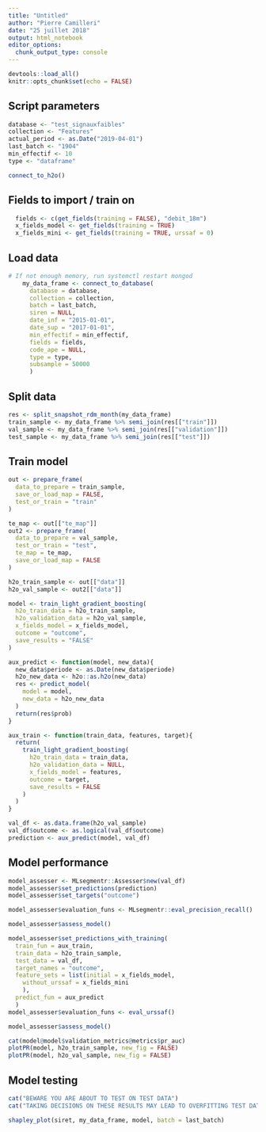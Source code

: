 ```yaml
---
title: "Untitled"
author: "Pierre Camilleri"
date: "25 juillet 2018"
output: html_notebook
editor_options:
  chunk_output_type: console
---
```


```r
devtools::load_all()
knitr::opts_chunk$set(echo = FALSE)
```

## Script parameters
```r
database <- "test_signauxfaibles"
collection <- "Features"
actual_period <- as.Date("2019-04-01")
last_batch <- "1904"
min_effectif <- 10
type <- "dataframe"
```

```r
connect_to_h2o()
```


## Fields to import / train on
```r
  fields <- c(get_fields(training = FALSE), "debit_18m")
  x_fields_model <- get_fields(training = TRUE)
  x_fields_mini <- get_fields(training = TRUE, urssaf = 0)
```

## Load data
```r
# If not enough memory, run systemctl restart mongod
    my_data_frame <- connect_to_database(
      database = database,
      collection = collection,
      batch = last_batch,
      siren = NULL,
      date_inf = "2015-01-01",
      date_sup = "2017-01-01",
      min_effectif = min_effectif,
      fields = fields,
      code_ape = NULL,
      type = type,
      subsample = 50000
      )
```

## Split data
```r
res <- split_snapshot_rdm_month(my_data_frame)
train_sample <- my_data_frame %>% semi_join(res[["train"]])
val_sample <- my_data_frame %>% semi_join(res[["validation"]])
test_sample <- my_data_frame %>% semi_join(res[["test"]])
```

## Train model
```r
out <- prepare_frame(
  data_to_prepare = train_sample,
  save_or_load_map = FALSE,
  test_or_train = "train"
)

te_map <- out[["te_map"]]
out2 <- prepare_frame(
  data_to_prepare = val_sample,
  test_or_train = "test",
  te_map = te_map,
  save_or_load_map = FALSE
)

h2o_train_sample <- out[["data"]]
h2o_val_sample <- out2[["data"]]

model <- train_light_gradient_boosting(
  h2o_train_data = h2o_train_sample,
  h2o_validation_data = h2o_val_sample,
  x_fields_model = x_fields_model,
  outcome = "outcome",
  save_results = "FALSE"
)
```

```r
aux_predict <- function(model, new_data){
  new_data$periode <- as.Date(new_data$periode)
  h2o_new_data <- h2o::as.h2o(new_data)
  res <- predict_model(
    model = model,
    new_data = h2o_new_data
  )
  return(res$prob)
}

aux_train <- function(train_data, features, target){
  return(
    train_light_gradient_boosting(
      h2o_train_data = train_data,
      h2o_validation_data = NULL,
      x_fields_model = features,
      outcome = target,
      save_results = FALSE
    )
  )
}

val_df <- as.data.frame(h2o_val_sample)
val_df$outcome <- as.logical(val_df$outcome)
prediction <- aux_predict(model, val_df)
```

## Model performance
```r
model_assesser <- MLsegmentr::Assesser$new(val_df)
model_assesser$set_predictions(prediction)
model_assesser$set_targets("outcome")

model_assesser$evaluation_funs <- MLsegmentr::eval_precision_recall()

model_assesser$assess_model()
```

```r
model_assesser$set_predictions_with_training(
  train_fun = aux_train,
  train_data = h2o_train_sample,
  test_data = val_df,
  target_names = "outcome",
  feature_sets = list(initial = x_fields_model,
    without_urssaf = x_fields_mini
    ),
  predict_fun = aux_predict
  )
model_assesser$evaluation_funs <- eval_urssaf()

```
```r
model_assesser$assess_model()
```

```r
cat(model@model$validation_metrics@metrics$pr_auc)
plotPR(model, h2o_train_sample, new_fig = FALSE)
plotPR(model, h2o_val_sample, new_fig = FALSE)
```

## Model testing
```r
cat("BEWARE YOU ARE ABOUT TO TEST ON TEST DATA")
cat("TAKING DECISIONS ON THESE RESULTS MAY LEAD TO OVERFITTING TEST DATA")
```

```r
shapley_plot(siret, my_data_frame, model, batch = last_batch)
```

